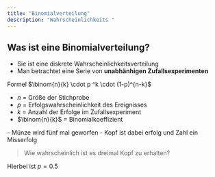 ```yaml
---
title: "Binomialverteilung"
description: "Wahrscheinlichkeits "
---
```


## Was ist eine Binomialverteilung?

- Sie ist eine <Tooltip tip="Eine diskrete Wahrscheinlichkeitsverteilung beschreibt die Wahrscheinlichkeiten für zählbare, also nicht-kontinuierliche Werte einer Zufallsvariable, wie zum Beispiel das Ergebnis eines Würfelwurfs (1 bis 6). Im Gegensatz zu stetigen Verteilungen, bei denen beliebige Werte in einem Intervall möglich sind, kann die Zufallsvariable bei einer diskreten Verteilung nur bestimmte, einzelne Werte annehmen.">diskrete Wahrscheinlichkeitsverteilung</Tooltip>
- Man betrachtet eine Serie von **unabhänhigen Zufallsexperimenten**

<Note>
  Formel $\binom{n}{k} \cdot p ^k \cdot (1-p)^{n-k}$

  - $n$ = Größe der Stichprobe
  - $p$ = Erfolgswahrscheinlichkeit des Ereignisses
  - $k$ = Anzahl der Erfolge im Zufallsexperiment
  - $\binom{n}{k}$ = Binomialkoeffizient
</Note>

<Accordion title="Beispiel" icon="sparkles">
  - Münze wird fünf mal geworfen
  - Kopf ist dabei erfolg und Zahl ein Misserfolg

  > Wie wahrscheinlich ist es dreimal Kopf zu erhalten?

  Hierbei ist $p = 0.5$
</Accordion>